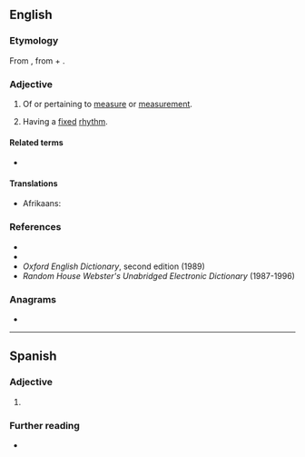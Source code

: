 ==English==

===Etymology===
From {{bor|en|la|mēnsūrālis}}, from {{m|la|mēnsūra|t=measure}} + {{m|la|-ālis}}.

===Adjective===
{{en-adj|-}}

# Of or pertaining to [[measure]] or [[measurement]].
# {{lb|en|music}} Having a [[fixed]] [[rhythm]].

====Related terms====
* {{l|en|mensuration}}

====Translations====
{{trans-top|Having a fixed rhythm}}
* Afrikaans: {{t|af|mensuraal}}
{{trans-mid}}
{{trans-bottom}}

===References===
* {{R:Webster 1828}}
* {{R:Dictionary.com}}
* ''Oxford English Dictionary'', second edition (1989)
* ''Random House Webster's Unabridged Electronic Dictionary'' (1987-1996)

===Anagrams===
* {{anagrams|en|a=aelmnrsu|numerals}}
----
==Spanish==

===Adjective===
{{es-adj}}

# {{l|en|mensural}}

===Further reading===
* {{R:DRAE}}